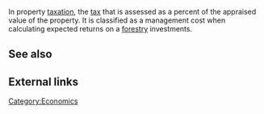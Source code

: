 In property [[taxation]], the [[tax]] that is assessed as a percent of the appraised value of the property. It is classified as a management cost when calculating expected returns on a [[forestry]] investments.

== See also ==

== External links ==

{{stub}}

[[Category:Economics]]